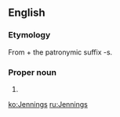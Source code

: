 ==English==

===Etymology===
From {{term|Jenning}} + the patronymic suffix -s.

===Proper noun===
{{en-proper noun}}

# {{surname|A=An English [[patronymic]]|from=given names}}

[[ko:Jennings]]
[[ru:Jennings]]